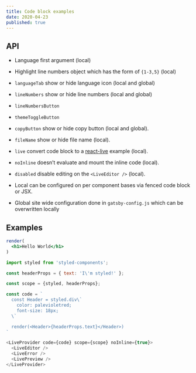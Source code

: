 ```yaml
---
title: Code block examples
date: 2020-04-23
published: true
---
```


## API

* Language first argument (local)
* Highlight line numbers object which has the form of `{1-3,5}` (local)
* `languageTab` show or hide language icon (local and global)
* `lineNumbers` show or hide line numbers (local and global)
* `lineNumbersButton`
* `themeToggleButton`
* `copyButton` show or hide copy button (local and global).
* `fileName` show or hide file name (local).
* `live` convert code block to a [react-live](https://github.com/FormidableLabs/react-live#api) example (local).
* `noInline` doesn’t evaluate and mount the inline code (local).
* `disabled` disable editing on the `<LiveEditor />` (local).

* Local can be configured on per component bases via
fenced code block or JSX.
* Global site wide configuration done in `gatsby-config.js` which can be overwritten locally

## Examples

```jsx live {2} fileName=thisissomeeeeeeeeeeeeeeeeeeeeeeeeeeeeeeeeeeeeeeeeeeeeeeeeeeeeeeextremelylongfilename.js
render(
  <h1>Hello World</h1>
)
```

```js {7-11}
import styled from 'styled-components';

const headerProps = { text: 'I\'m styled!' };

const scope = {styled, headerProps};

const code = `
  const Header = styled.div\`
    color: palevioletred;
    font-size: 18px;
  \`

  render(<Header>{headerProps.text}</Header>)
`

<LiveProvider code={code} scope={scope} noInline={true}>
  <LiveEditor />
  <LiveError />
  <LivePreview />
</LiveProvider>
```